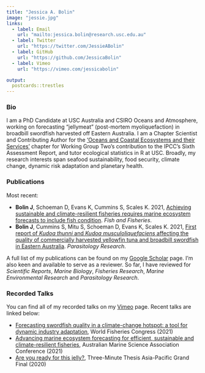 ```yaml
---
title: "Jessica A. Bolin"
image: "jessie.jpg"
links:
  - label: Email
    url: "mailto:jessica.bolin@research.usc.edu.au"
  - label: Twitter
    url: "https://twitter.com/JessieABolin"
  - label: GitHub
    url: "https://github.com/JessicaBolin"
  - label: Vimeo
    url: "https://vimeo.com/jessicabolin"

output:
  postcards::trestles
---
```


### Bio 

I am a PhD Candidate at USC Australia and CSIRO Oceans and Atmosphere, working on forecasting "jellymeat" (post-mortem myoliquefaction) in broadbill swordfish harvested off Eastern Australia. I am a Chapter Scientist and Contributing Author for the ['Oceans and Coastal Ecosystems and their Services'](https://report.ipcc.ch/ar6wg2/pdf/IPCC_AR6_WGII_FinalDraft_Chapter03.pdf) chapter for Working Group Two's contribution to the IPCC's Sixth Assessment Report, and tutor ecological statistics in R at USC. Broadly, my research interests span seafood sustainability, food security, climate change, dynamic risk adaptation and planetary health. 

### Publications

Most recent:

- **Bolin J**, Schoeman D, Evans K, Cummins S, Scales K. 2021, [Achieving sustainable and climate-resilient fisheries requires marine ecosystem forecasts to include fish condition](https://doi.org/10.1111/faf.12569). *Fish and Fisheries*.
- **Bolin J**, Cummins S, Mitu S, Schoeman D, Evans K, Scales K. 2021, [First report of *Kudoa thunni* and *Kudoa musculoliquefaciens* affecting the quality of commercially harvested yellowfin tuna and broadbill swordfish in Eastern Australia](https://doi.org/10.1007/s00436-021-07206-8). *Parasitology Research*.

A full list of my publications can be found on my [Google Scholar](https://scholar.google.com.au/citations?user=ahZht6IAAAAJ&hl=en) page. I'm also keen and available to serve as a reviewer. So far, I have reviewed for _Scientific Reports_, _Marine Biology_, _Fisheries Research_, _Marine Environmental Research_ and _Parasitology Research_.

### Recorded Talks

You can find all of my recorded talks on my [Vimeo](https://vimeo.com/jessicabolin) page. Recent talks are linked below:

- [Forecasting swordfish quality in a climate-change hotspot: a tool for dynamic industry adaptation](https://vimeo.com/603762394), World Fisheries Congress (2021)
- [Advancing marine ecosystem forecasting for efficient, sustainable and climate-resilient fisheries](https://vimeo.com/558468000), Australian Marine Science Association Conference (2021)
- [Are you ready for this jelly?](https://vimeo.com/449148624), Three-Minute Thesis Asia-Pacific Grand Final (2020)